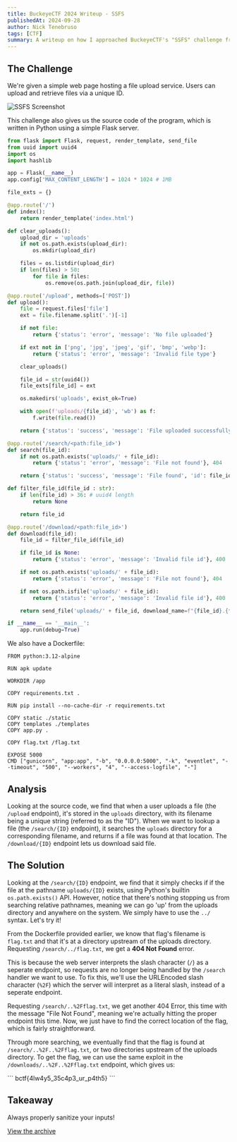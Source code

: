 ```yaml
---
title: BuckeyeCTF 2024 Writeup - SSFS
publishedAt: 2024-09-28
author: Nick Tenebruso
tags: [CTF]
summary: A writeup on how I approached BuckeyeCTF's "SSFS" challenge from 2024.
---
```


## The Challenge

We're given a simple web page hosting a file upload service. Users can upload and retrieve files via a unique ID.

![SSFS Screenshot](/images/ssfs1.png)

This challenge also gives us the source code of the program, which is written in Python using a simple Flask server.

```python
from flask import Flask, request, render_template, send_file
from uuid import uuid4
import os
import hashlib

app = Flask(__name__)
app.config['MAX_CONTENT_LENGTH'] = 1024 * 1024 # 1MB

file_exts = {}

@app.route('/')
def index():
    return render_template('index.html')

def clear_uploads():
    upload_dir = 'uploads'
    if not os.path.exists(upload_dir):
        os.mkdir(upload_dir)

    files = os.listdir(upload_dir)
    if len(files) > 50:
        for file in files:
            os.remove(os.path.join(upload_dir, file))

@app.route('/upload', methods=['POST'])
def upload():
    file = request.files['file']
    ext = file.filename.split('.')[-1]

    if not file:
        return {'status': 'error', 'message': 'No file uploaded'}

    if ext not in ['png', 'jpg', 'jpeg', 'gif', 'bmp', 'webp']:
        return {'status': 'error', 'message': 'Invalid file type'}

    clear_uploads()

    file_id = str(uuid4())
    file_exts[file_id] = ext

    os.makedirs('uploads', exist_ok=True)

    with open(f'uploads/{file_id}', 'wb') as f:
        f.write(file.read())

    return {'status': 'success', 'message': 'File uploaded successfully', 'id': file_id}

@app.route('/search/<path:file_id>')
def search(file_id):
    if not os.path.exists('uploads/' + file_id):
        return {'status': 'error', 'message': 'File not found'}, 404

    return {'status': 'success', 'message': 'File found', 'id': file_id}

def filter_file_id(file_id : str):
    if len(file_id) > 36: # uuid4 length
        return None

    return file_id

@app.route('/download/<path:file_id>')
def download(file_id):
    file_id = filter_file_id(file_id)

    if file_id is None:
        return {'status': 'error', 'message': 'Invalid file id'}, 400

    if not os.path.exists('uploads/' + file_id):
        return {'status': 'error', 'message': 'File not found'}, 404

    if not os.path.isfile('uploads/' + file_id):
        return {'status': 'error', 'message': 'Invalid file id'}, 400

    return send_file('uploads/' + file_id, download_name=f"{file_id}.{file_exts.get(file_id, 'UNK')}")

if __name__ == '__main__':
    app.run(debug=True)
```

We also have a Dockerfile:

```
FROM python:3.12-alpine

RUN apk update

WORKDIR /app

COPY requirements.txt .

RUN pip install --no-cache-dir -r requirements.txt

COPY static ./static
COPY templates ./templates
COPY app.py .

COPY flag.txt /flag.txt

EXPOSE 5000
CMD ["gunicorn", "app:app", "-b", "0.0.0.0:5000", "-k", "eventlet", "--timeout", "500", "--workers", "4", "--access-logfile", "-"]
```

## Analysis

Looking at the source code, we find that when a user uploads a file (the `/upload` endpoint), it's stored in the `uploads` directory, with its filename being a unique string (referred to as the "ID"). When we want to lookup a file (the `/search/{ID}` endpoint), it searches the `uploads` directory for a corresponding filename, and returns if a file was found at that location. The `/download/{ID}` endpoint lets us download said file.

## The Solution

Looking at the `/search/{ID}` endpoint, we find that it simply checks if if the file at the pathname `uploads/{ID}` exists, using Python's builtin `os.path.exists()` API. However, notice that there's nothing stopping us from searching relative pathnames, meaning we can go 'up' from the uploads directory and anywhere on the system. We simply have to use the `../` syntax. Let's try it!

From the Dockerfile provided earlier, we know that flag's filename is `flag.txt` and that it's at a directory upstream of the uploads directory. Requesting `/search/../flag.txt`, we get a **404 Not Found** error.

This is because the web server interprets the slash character (`/`) as a seperate endpoint, so requests are no longer being handled by the `/search` handler we want to use. To fix this, we'll use the URLEncoded slash character (`%2F`) which the server will interpret as a literal slash, instead of a seperate endpoint.

Requesting `/search/..%2Fflag.txt`, we get another 404 Error, this time with the message "File Not Found", meaning we're actually hitting the proper endpoint this time. Now, we just have to find the correct location of the flag, which is fairly straightforward.

Through more searching, we eventually find that the flag is found at `/search/..%2F..%2Fflag.txt`, or two directories upstream of the uploads directory. To get the flag, we can use the same exploit in the `/downloads/..%2F..%2Fflag.txt` endpoint, which gives us:

<div class="spoiler">
```
bctf{4lw4y5_35c4p3_ur_p4th5}
```
</div>

## Takeaway

Always properly sanitize your inputs!

[View the archive](https://github.com/sajjadium/ctf-archives/tree/main/ctfs/BuckeyeCTF/2024/web/SSFS)
